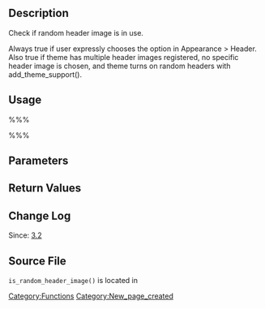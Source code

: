 == Description ==

Check if random header image is in use.

Always true if user expressly chooses the option in Appearance > Header. Also true if theme has multiple header images registered, no specific header image is chosen, and theme turns on random headers with add_theme_support().

== Usage ==

%%%<?php is_random_header_image( $type ); ?>%%%

== Parameters ==

{{Parameter|$type|string|The random pool to use. any|default|uploaded|optional|any}}

== Return Values ==

{{Return||boolean|}}

== Change Log ==

Since: [[Version 3.2|3.2]]

== Source File ==

<tt>is_random_header_image()</tt> is located in {{Trac|wp-includes/theme.php}}

[[Category:Functions]]

[[Category:New_page_created]]
